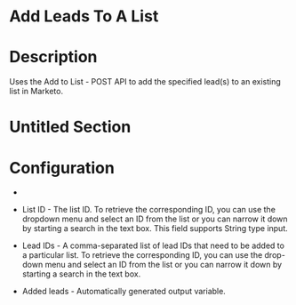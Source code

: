 ﻿# Add Leads To A List

# Description

Uses the Add to List - POST API to add the specified lead(s) to an existing list in Marketo.

# Untitled Section

# Configuration

* 
* List ID - The list ID. To retrieve the corresponding ID, you can use the dropdown menu and select an ID from the list or you can narrow it down by starting a search in the text box. This field supports String type input.
* Lead IDs - A comma-separated list of lead IDs that need to be added to a particular list. To retrieve the corresponding ID, you can use the drop-down menu and select an ID from the list or you can narrow it down by starting a search in the text box.









* Added leads - Automatically generated output variable.
